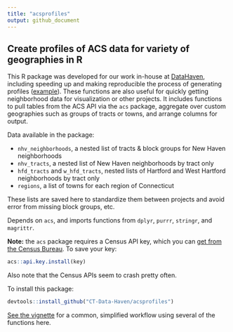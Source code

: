 ```yaml
---
title: "acsprofiles"
output: github_document
---
```


## Create profiles of ACS data for variety of geographies in R

This R package was developed for our work in-house at [DataHaven](http://www.ctdatahaven.org/), including speeding up and making reproducible the process of generating profiles ([example](https://github.com/CT-Data-Haven/WebsiteIndicators/blob/master/NeighborhoodProfiles/2015_5Y_NH_neighborhood_Git.csv)). These functions are also useful for quickly getting neighborhood data for visualization or other projects. It includes functions to pull tables from the ACS API via the `acs` package, aggregate over custom geographies such as groups of tracts or towns, and arrange columns for output.

Data available in the package:

* `nhv_neighborhoods`, a nested list of tracts & block groups for New Haven neighborhoods
* `nhv_tracts`, a nested list of New Haven neighborhoods by tract only
* `hfd_tracts` and `w_hfd_tracts`, nested lists of Hartford and West Hartford neighborhoods by tract only
* `regions`, a list of towns for each region of Connecticut

These lists are saved here to standardize them between projects and avoid error from missing block groups, etc.

Depends on `acs`, and imports functions from `dplyr`, `purrr`, `stringr`, and `magrittr`. 

__Note:__ the `acs` package requires a Census API key, which you can [get from the Census Bureau](http://api.census.gov/data/key_signup.html). To save your key:

```r
acs::api.key.install(key)
```

Also note that the Census APIs seem to crash pretty often.

To install this package:

```r
devtools::install_github("CT-Data-Haven/acsprofiles")
```

[See the vignette](https://github.com/CT-Data-Haven/acsprofiles/blob/master/simple_profile_gh.md) for a common, simplified workflow using several of the functions here.
